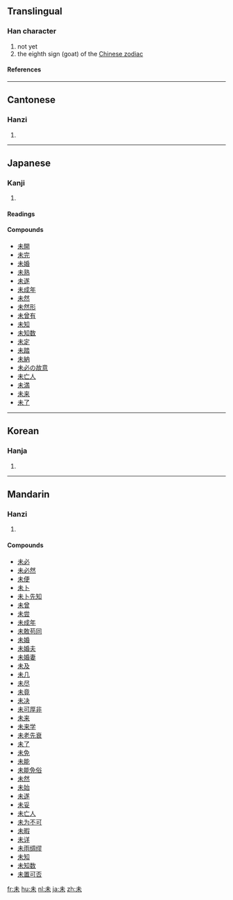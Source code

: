==Translingual==
===Han character===
{{Han char|rn=75|rad=木|as=01|sn=5|four=5090<sub>0</sub>|canj=十木 (JD)}}
# not yet
# the eighth sign (goat) of the [[Wikipedia:Chinese zodiac|Chinese zodiac]]
====References====
{{Han ref|kx=0509.050|dkj=14419|dj=0890.030|hdz=21150.010|uh=672A|ud=26410|bh=A5BC|bd=42428}}

----
==Cantonese==
===Hanzi===
{{yue-hanzi|jyut=|y=mei6}}
# {{defn|Cantonese}}

----
==Japanese==
===Kanji===
{{ja-kanji|grade=4|rs=木01}}
# {{defn|Japanese}} 
====Readings====
{{ja-readings|on=[[み]] (mi), [[び]] (bi)|kun=[[いまだ]] (imada), [[ひつじ]] (hitsuji)}}

====Compounds====
*[[未開]]
*[[未完]]
*[[未婚]]
*[[未熟]]
*[[未遂]]
*[[未成年]]
*[[未然]]
*[[未然形]]
*[[未曾有]]
*[[未知]]
*[[未知数]]
*[[未定]]
*[[未踏]]
*[[未納]]
*[[未必の故意]]
*[[未亡人]]
*[[未満]]
*[[未来]]
*[[未了]]

----
==Korean==
===Hanja===
{{ko-hanja|hangeul=미|eumhun=|rv=mi|mr=mi|y=mi}}
# {{defn|Korean}}

----
==Mandarin==
===Hanzi===
{{cmn-hanzi|pin=[[wèi]] (wei4)|wg=wei<sup>4</sup>}}
# {{defn|Mandarin}}

====Compounds====
*[[未必]]
*[[未必然]]
*[[未便]]
*[[未卜]]
*[[未卜先知]]
*[[未曾]]
*[[未尝]]
*[[未成年]]
*[[未敢苟同]]
*[[未婚]]
*[[未婚夫]]
*[[未婚妻]]
*[[未及]]
*[[未几]]
*[[未尽]]
*[[未竟]]
*[[未决]]
*[[未可厚非]]
*[[未来]]
*[[未来学]]
*[[未老先衰]]
*[[未了]]
*[[未免]]
*[[未能]]
*[[未能免俗]]
*[[未然]]
*[[未始]]
*[[未遂]]
*[[未妥]]
*[[未亡人]]
*[[未为不可]]
*[[未暇]]
*[[未详]]
*[[未雨绸缪]]
*[[未知]]
*[[未知数]]
*[[未置可否]]

[[fr:未]]
[[hu:未]]
[[nl:未]]
[[ja:未]]
[[zh:未]]